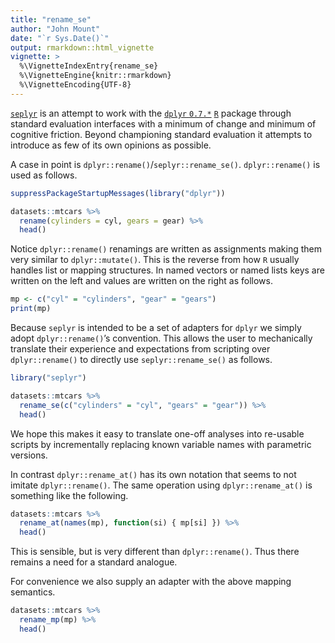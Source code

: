```yaml
---
title: "rename_se"
author: "John Mount"
date: "`r Sys.Date()`"
output: rmarkdown::html_vignette
vignette: >
  %\VignetteIndexEntry{rename_se}
  %\VignetteEngine{knitr::rmarkdown}
  %\VignetteEncoding{UTF-8}
---
```


[`seplyr`](https://github.com/WinVector/seplyr) is an attempt to work with the [`dplyr` `0.7.*`]( https://CRAN.R-project.org/package=dplyr) [`R`](https://www.r-project.org) package through standard evaluation interfaces with a minimum of change and minimum of cognitive friction.  Beyond championing standard evaluation it attempts to introduce as few of its own opinions as possible.

A case in point is `dplyr::rename()`/`seplyr::rename_se()`.  `dplyr::rename()` is used as follows.

```r
suppressPackageStartupMessages(library("dplyr"))

datasets::mtcars %>%
  rename(cylinders = cyl, gears = gear) %>%
  head()
```

Notice `dplyr::rename()` renamings are written as assignments making them very similar to `dplyr::mutate()`.  This is the reverse from how `R` usually handles list or mapping structures.
In named vectors or named lists keys are written on the left and values are written on the right as follows.

```r
mp <- c("cyl" = "cylinders", "gear" = "gears")
print(mp)
```

Because `seplyr` is intended to be a set of adapters for `dplyr` we simply adopt `dplyr::rename()`'s convention.  This allows the user to mechanically translate their experience and expectations from scripting over `dplyr::rename()` to directly use `seplyr::rename_se()` as follows.

```r
library("seplyr")

datasets::mtcars %>%
  rename_se(c("cylinders" = "cyl", "gears" = "gear")) %>%
  head()
```

We hope this makes it easy to translate one-off analyses into re-usable scripts by incrementally replacing known variable names with parametric versions.

In contrast `dplyr::rename_at()` has its own notation that seems to not imitate `dplyr::rename()`.  The same operation using `dplyr::rename_at()` is something like the following.

```r
datasets::mtcars %>%
  rename_at(names(mp), function(si) { mp[si] }) %>%
  head()
```

This is sensible, but is very different than `dplyr::rename()`.  Thus there remains a need for a standard analogue.  

For convenience we also supply an adapter with the above mapping semantics.

```r
datasets::mtcars %>%
  rename_mp(mp) %>%
  head()
```



